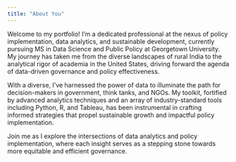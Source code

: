 ```yaml
---
title: "About You"
---
```


Welcome to my portfolio! I'm a dedicated professional at the nexus of policy implementation, data analytics, and sustainable development, currently pursuing MS in Data Science and Public Policy at Georgetown University. My journey has taken me from the diverse landscapes of rural India to the analytical rigor of academia in the United States, driving forward the agenda of data-driven governance and policy effectiveness.

With a diverse, I've harnessed the power of data to illuminate the path for decision-makers in government, think tanks, and NGOs. My toolkit, fortified by advanced analytics techniques and an array of industry-standard tools including Python, R, and Tableau, has been instrumental in crafting informed strategies that propel sustainable growth and impactful policy implementation.

Join me as I explore the intersections of data analytics and policy implementation, where each insight serves as a stepping stone towards more equitable and efficient governance.
